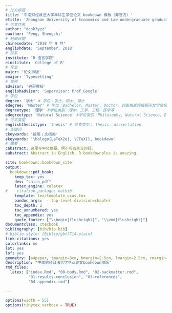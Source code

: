 ```yaml
--- 
# 论文标题
title: '中南财经政法大学本科生学位论文 bookdown 模板（非官方）'
etitle: 'Zhongnan University of Economics and Law undergraduate graduation thesis template'
# 论文作者
author: "donk3yzz"
eauthor: 'Feng, Shengshi'
# 封面日期
chinesedate: "2018 年 9 月"
englishdate: 'September, 2018'
# 院系
institute: 'R 语言学院'
einstitute: 'College of R'
# 专业
major: '论文排版'
emajor: 'Typesetting'
# 导师
advisor: '谷哥教授'
englishadvisor: 'Supervisor: Prof.Google'
# 学位
degree: '学士' # 学位：学士、硕士、博士
edegree: 'Master' # 学位：Bachelor, Master, Doctor。封面格式将根据英文学位名称自动切换，请确保拼写准确无误
degreetype: '理学' #学位类别：理学、工学、工程、医学等
edegreetype: 'Natural Science' #学位类别：Philosophy, Natural Science, Engineering, Economics, Agriculture 等
# 论文类型
englishthesistype: 'thesis' # 论文类型： thesis, dissertation
# 关键词
ckeywords: '排版；文档类'
ekeywords: '\hologo{LaTeX2e}, \CTeX{}, bookdown'
# 摘要
cabstract: 这里写中文摘要。啊不可挡家真的好。
eabstract: Abstract in English. R bookdownplus is amazing.

site: bookdown::bookdown_site
output:
  bookdown::pdf_book:
    keep_tex: yes
    dev: "cairo_pdf"
    latex_engine: xelatex
#    citation_package: natbib
    template: tex/template_ucas.tex
    pandoc_args:  --top-level-division=chapter
    toc_depth: 2
    toc_unnumbered: yes
    toc_appendix: yes
    quote_footer: ["\\begin{flushright}", "\\end{flushright}"]
documentclass: ctexbook
bibliography: [bib/bib.bib]
# biblio-style: [Biblio/gbt7714-plain]
link-citations: yes
colorlinks: no
lot: yes
lof: yes
geometry: [a4paper, tmargin=3cm, bmargin=2.5cm, lmargin=2.5cm, rmargin=2cm]
description: "中南财经政法大学毕业论文bookdown模版"
rmd_files:
  latex: ["index.Rmd", "00-body.Rmd", "02-backmatter.rmd", 
          "01-results-conclusion", "03-references",
          "04-appendix.rmd"]

---
```


```r
options(width = 55)
options(tinytex.verbose = TRUE)

```
